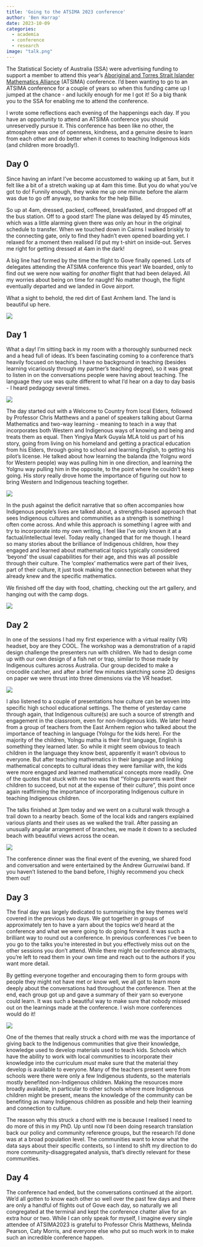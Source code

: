 ```yaml
---
title: 'Going to the ATSIMA 2023 conference'
author: 'Ben Harrap'
date: 2023-10-09
categories: 
  - academia
  - conference
  - research
image: "talk.png"
---
```


The Statistical Society of Australia (SSA) were advertising funding to support a member to attend this year's [Aboriginal and Torres Strait Islander Mathematics Alliance](https://atsima.com/about-us/) (ATSIMA) conference. I'd been wanting to go to an ATSIMA conference for a couple of years so when this funding came up I jumped at the chance - and luckily enough for me I got it! So a big thank you to the SSA for enabling me to attend the conference.

I wrote some reflections each evening of the happenings each day. If you have an opportunity to attend an ATSIMA conference you should unreservedly pursue it. This conference has been like no other, the atmosphere was one of openness, kindness, and a genuine desire to learn from each other and do better when it comes to teaching Indigenous kids (and children more broadly!).

## Day 0

Since having an infant I've become accustomed to waking up at 5am, but it felt like a bit of a stretch waking up at 4am this time. But you do what you've got to do! Funnily enough, they woke me up one minute before the alarm was due to go off anyway, so thanks for the help Billie.

So up at 4am, dressed, packed, coffeeed, breakfasted, and dropped off at the bus station. Off to a good start! The plane was delayed by 45 minutes, which was a little alarming given there was only an hour in the original schedule to transfer. When we touched down in Cairns I walked briskly to the connecting gate, only to find they hadn't even opened boarding yet. I relaxed for a moment then realised I'd put my t-shirt on inside-out. Serves me right for getting dressed at 4am in the dark!

A big line had formed by the time the flight to Gove finally opened. Lots of delegates attending the ATSIMA conference this year! We boarded, only to find out we were now waiting for *another* flight that had been delayed. All my worries about being on time for naught! No matter though, the flight eventually departed and we landed in Gove airport.

What a sight to behold, the red dirt of East Arnhem land. The land is beautiful up here. 

![](red-dirt.png)

## Day 1

What a day! I'm sitting back in my room with a thoroughly sunburned neck and a head full of ideas. It's been fascinating coming to a conference that's heavily focused on teaching. I have no background in teaching (besides learning vicariously through my partner's teaching degree), so it was great to listen in on the conversations people were having about teaching. The language they use was quite different to what I'd hear on a day to day basis - I heard pedagogy several times.

![](conf-start.png)

The day started out with a Welcome to Country from local Elders, followed by Professor Chris Matthews and a panel of speakers talking about Garma Mathematics and two-way learning - meaning to teach in a way that incorporates both Western and Indigenous ways of knowing and being and treats them as equal. Then Yingiya Mark Guyala MLA told us part of his story, going from living on his homeland and getting a practical education from his Elders, through going to school and learning English, to getting his pilot's license. He talked about how learning the balanda (the Yolgnu word for Western people) way was pulling him in one direction, and learning the Yolgnu way pulling him in the opposite, to the point where he couldn't keep going. His story really drove home the importance of figuring out how to bring Western and Indigenous teaching together.

![](talk.png)

In the push against the deficit narrative that so often accompanies how Indigenous people's lives are talked about, a strengths-based approach that sees Indigenous cultures and communities as a strength is something I often come across. And while this approach is something I agree with and try to incorporate into my own writing, I feel like I've only known it at a factual/intellectual level. Today really changed that for me though. I heard so many stories about the brilliance of Indigenous children, how they engaged and learned about mathematical topics typically considered 'beyond' the usual capabilities for their age, and this was all possible through their culture. The 'complex' mathematics were part of their lives, part of their culture, it just took making the connection between what they already knew and the specific mathematics.

We finished off the day with food, chatting, checking out the art gallery, and hanging out with the camp dogs.

![](baskets.png)

## Day 2

In one of the sessions I had my first experience with a virtual reality (VR) headset, boy are they COOL. The workshop was a demonstration of a rapid design challenge the presenters run with children. We had to design come up with our own design of a fish net or trap, similar to those made by Indigenous cultures across Australia. Our group decided to make a crocodile catcher, and after a brief few minutes sketching some 2D designs on paper we were thrust into three dimensions via the VR headset. 

![](vr.png)

I also listened to a couple of presentations how culture can be woven into specific high school educational settings. The theme of yesterday came through again, that Indigenous culture(s) are such a source of strength and engagement in the classroom, even for non-Indigenous kids. We later heard from a group of teachers from the East Arnhem region who talked about the importance of teaching in language (Yolngu for the kids here). For the majority of the children, Yolngu matha is their first language, English is something they learned later. So while it might seem obvious to teach children in the language they know best, apparently it wasn't obvious to everyone. But after teaching mathematics in their language and linking mathematical concepts to cultural ideas they were familiar with, the kids were more engaged and learned mathematical concepts more readily. One of the quotes that stuck with me too was that "Yolngu parents want their children to succeed, but not at the expense of their culture", this point once again reaffirming the importance of incorporating Indigenous culture in teaching Indigenous children.

The talks finished at 3pm today and we went on a cultural walk through a trail down to a nearby beach. Some of the local kids and rangers explained various plants and their uses as we walked the trail. After passing an unusually angular arrangement of branches, we made it down to a secluded beach with beautiful views across the ocean.

![](walk.png)

The conference dinner was the final event of the evening, we shared food and conversation and were entertained by the Andrew Gurruwiwi band. If you haven't listened to the band before, I highly recommend you check them out!

## Day 3

The final day was largely dedicated to summarising the key themes we'd covered in the previous two days. We got together in groups of approximately ten to have a yarn about the topics we'd heard at the conference and what we were going to do going forward. It was such a brilliant way to round out a conference. In previous conferences I've been to you go to the talks you're interested in but you effectively miss out on the other sessions you don't attend. While there might be conference abstracts, you're left to read them in your own time and reach out to the authors if you want more detail.

By getting everyone together and encouraging them to form groups with people they might not have met or know well, we all got to learn more deeply about the conversations had throughout the conference. Then at the end, each group got up and gave a summary of their yarn so everyone could learn. It was such a beautiful way to make sure that nobody missed out on the learnings made at the conference. I wish more conferences would do it!

![](summary.png)

One of the themes that really struck a chord with me was the importance of giving back to the Indigenous communities that give their knowledge, knowledge used to develop materials used to teach kids. Schools which have the ability to work with local communities to incorporate their knowledge into the curriculum *must* make sure that the material they develop is available to everyone. Many of the teachers present were from schools were there were only a few Indigenous students, so the materials mostly benefited non-Indigenous children. Making the resources more broadly available, in particular to other schools where more Indigenous children might be present, means the knowledge of the community can be benefiting as many Indigenous children as possible and help their learning and connection to culture.

The reason why this struck a chord with me is because I realised I need to do more of this in my PhD. Up until now I'd been doing research translation back our policy and community reference groups, but the research I'd done was at a broad population level. The communities want to know what the data says about their specific contexts, so I intend to shift my direction to do more community-disaggregated analysis, that's directly relevant for these communities.

## Day 4

The conference had ended, but the conversations continued at the airport. We'd all gotten to know each other so well over the past few days and there are only a handful of flights out of Gove each day, so naturally we all congregated at the terminal and kept the conference chatter alive for an extra hour or two. While I can only speak for myself, I imagine every single attendee of ATSIMA2023 is grateful to Professor Chris Matthews, Melinda Pearson, Caty Morris, and everyone else who put so much work in to make such an incredible conference happen.